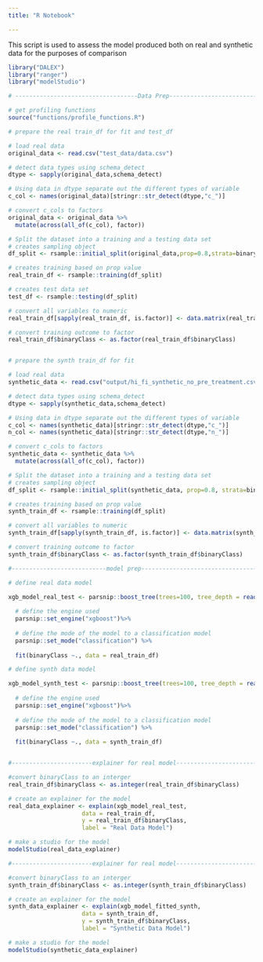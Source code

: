 ---
title: "R Notebook"

---

This script is used to assess the model produced both on real and synthetic data
for the purposes of comparison

```{r, message = FALSE, warning = FALSE, results = "hide"}
library("DALEX")
library("ranger")
library("modelStudio")

# -----------------------------------Data Prep----------------------------------

# get profiling functions
source("functions/profile_functions.R")

# prepare the real train_df for fit and test_df

# load real data 
original_data <- read.csv("test_data/data.csv")

# detect data types using schema_detect
dtype <- sapply(original_data,schema_detect)

# Using data in dtype separate out the different types of variable 
c_col <- names(original_data)[stringr::str_detect(dtype,"c_")]

# convert c_cols to factors
original_data <- original_data %>% 
  mutate(across(all_of(c_col), factor))

# Split the dataset into a training and a testing data set
# creates sampling object
df_split <- rsample::initial_split(original_data,prop=0.8,strata=binaryClass)

# creates training based on prop value
real_train_df <- rsample::training(df_split)

# creates test data set
test_df <- rsample::testing(df_split)

# convert all variables to numeric
real_train_df[sapply(real_train_df, is.factor)] <- data.matrix(real_train_df[sapply(real_train_df, is.factor)])

# convert training outcome to factor
real_train_df$binaryClass <- as.factor(real_train_df$binaryClass)


# prepare the synth train_df for fit

# load real data
synthetic_data <- read.csv("output/hi_fi_synthetic_no_pre_treatment.csv")

# detect data types using schema_detect
dtype <- sapply(synthetic_data,schema_detect)

# Using data in dtype separate out the different types of variable 
c_col <- names(synthetic_data)[stringr::str_detect(dtype,"c_")]
n_col <- names(synthetic_data)[stringr::str_detect(dtype,"n_")]

# convert c_cols to factors
synthetic_data <- synthetic_data %>% 
  mutate(across(all_of(c_col), factor))

# Split the dataset into a training and a testing data set
# creates sampling object
df_split <- rsample::initial_split(synthetic_data, prop=0.8, strata=binaryClass)

# creates training based on prop value
synth_train_df <- rsample::training(df_split)

# convert all variables to numeric
synth_train_df[sapply(synth_train_df, is.factor)] <- data.matrix(synth_train_df[sapply(synth_train_df, is.factor)])

# convert training outcome to factor
synth_train_df$binaryClass <- as.factor(synth_train_df$binaryClass)

#---------------------------model prep-----------------------------------------

# define real data model

xgb_model_real_test <- parsnip::boost_tree(trees=100, tree_depth = read.csv("models/real_data_model_parameters.csv")$tree_depth, learn_rate = read.csv("models/real_data_model_parameters.csv")$learn_rate) %>%
  
  # define the engine used
  parsnip::set_engine("xgboost")%>%
  
  # define the mode of the model to a classification model
  parsnip::set_mode("classification") %>% 
  
  fit(binaryClass ~., data = real_train_df)

# define synth data model

xgb_model_synth_test <- parsnip::boost_tree(trees=100, tree_depth = read.csv("models/synth_data_model_parameters.csv")$tree_depth, learn_rate = read.csv("models/synth_data_model_parameters.csv")$learn_rate) %>%
  
  # define the engine used
  parsnip::set_engine("xgboost")%>%
  
  # define the mode of the model to a classification model
  parsnip::set_mode("classification") %>% 
  
  fit(binaryClass ~., data = synth_train_df)


#-----------------------explainer for real model--------------------------------

#convert binaryClass to an interger
real_train_df$binaryClass <- as.integer(real_train_df$binaryClass)

# create an explainer for the model    
real_data_explainer <- explain(xgb_model_real_test,
                     data = real_train_df,
                     y = real_train_df$binaryClass,
                     label = "Real Data Model")

# make a studio for the model
modelStudio(real_data_explainer)

#-----------------------explainer for real model--------------------------------

#convert binaryClass to an interger
synth_train_df$binaryClass <- as.integer(synth_train_df$binaryClass)

# create an explainer for the model    
synth_data_explainer <- explain(xgb_model_fitted_synth,
                     data = synth_train_df,
                     y = synth_train_df$binaryClass,
                     label = "Synthetic Data Model")

# make a studio for the model
modelStudio(synthetic_data_explainer)
```